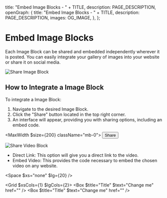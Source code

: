 
  title: "Embed Image Blocks - " + TITLE,
  description: PAGE_DESCRIPTION,
  openGraph: {
    title: "Embed Image Blocks - " + TITLE,
    description: PAGE_DESCRIPTION,
    images: OG_IMAGE,
  },
};

# Embed Image Blocks 
Each Image Block can be shared and embedded independently wherever it is posted. You can easily integrate your gallery of images into your website or share it on social media.

![Share Image Block](/19-embed-image-blocks/share-image.jpg)

## How to Integrate a Image Block
To integrate a Image Block:

1. Navigate to the desired Image Block.
2. Click the "Share" button located in the top right corner.
3. An interface will appear, providing you with sharing options, including an embed code.

<MaxWidth $size={200} className="mb-0">
  <StyledDataDropdown>
    <StyledDataDropdownItem>
      <button>
        <Icon name="Share" /> <span>Share</span>
      </button>
    </StyledDataDropdownItem>
  </StyledDataDropdown>
</MaxWidth>

![Share Video Block](/19-embed-image-blocks/modal.jpg)

- Direct Link: This option will give you a direct link to the video.
- Embed Video: This provides the code necessary to embed the chosen video on any website.

<Space $xs="none" $lg={20} />

<Grid $xsCols={1} $lgCols={2}>
  <Box $title="Title" $text="Change me" href="" />
  <Box $title="Title" $text="Change me" href="" />
</Grid>

